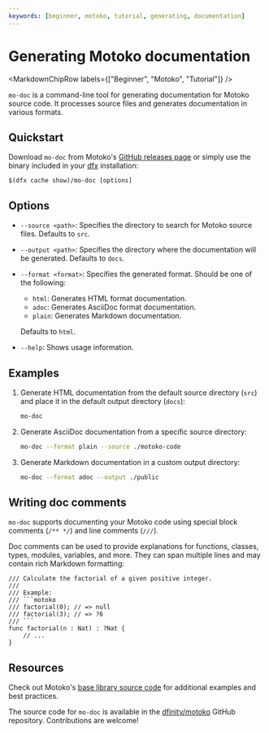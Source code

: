 ```yaml
---
keywords: [beginner, motoko, tutorial, generating, documentation]
---
```



# Generating Motoko documentation

<MarkdownChipRow labels={["Beginner", "Motoko", "Tutorial"]} />

`mo-doc` is a command-line tool for generating documentation for Motoko source code. It processes source files and generates documentation in various formats. 

## Quickstart

Download `mo-doc` from Motoko's [GitHub releases page](https://github.com/dfinity/motoko/releases) or simply use the binary included in your [dfx](https://internetcomputer.org/docs/current/developer-docs/setup/install) installation:

```
$(dfx cache show)/mo-doc [options]
```

## Options

- `--source <path>`: Specifies the directory to search for Motoko source files. Defaults to `src`.

- `--output <path>`: Specifies the directory where the documentation will be generated. Defaults to `docs`.

- `--format <format>`: Specifies the generated format. Should be one of the following:
  - `html`: Generates HTML format documentation.
  - `adoc`: Generates AsciiDoc format documentation.
  - `plain`: Generates Markdown documentation.
  
  Defaults to `html`.

- `--help`: Shows usage information.

## Examples

1. Generate HTML documentation from the default source directory (`src`) and place it in the default output directory (`docs`):

   ```bash
   mo-doc
   ```

2. Generate AsciiDoc documentation from a specific source directory:

   ```bash
   mo-doc --format plain --source ./motoko-code
   ```

3. Generate Markdown documentation in a custom output directory:

   ```bash
   mo-doc --format adoc --output ./public
   ```

## Writing doc comments

`mo-doc` supports documenting your Motoko code using special block comments (`/** */`) and line comments (`///`).

Doc comments can be used to provide explanations for functions, classes, types, modules, variables, and more. They can span multiple lines and may contain rich Markdown formatting:

```motoko
/// Calculate the factorial of a given positive integer.
/// 
/// Example:
/// ```motoko
/// factorial(0); // => null
/// factorial(3); // => ?6
/// ```
func factorial(n : Nat) : ?Nat {
    // ...
}
```

## Resources
Check out Motoko's [base library source code](https://github.com/dfinity/motoko-base/tree/master/src) for additional examples and best practices. 

The source code for `mo-doc` is available in the [dfinity/motoko](https://github.com/dfinity/motoko/tree/master/src/docs) GitHub repository. Contributions are welcome!
